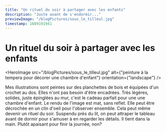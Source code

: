 ```yaml
---
title: "Un rituel du soir à partager avec les enfants"
description: "Juste avant de s'endormir..."
previewImage: "/blogPictures/sous_le_tilleul.jpg"
timestamp: 1689191941
---
```


# Un rituel du soir à partager avec les enfants

<HeroImage
  src="/blogPictures/sous_le_tilleul.jpg"
  alt={"peinture à la tempera pour décorer une chambre d'enfant"}
  orientation={"landscape"}
/>

Mes illustrations sont peintes sur des planchettes de bois et équipées d'un crochet au dos. Elles n'ont pas besoin d'être encadrées. Très légères, solides, juste épinglées au mur, c'est le cadeau parfait pour une une chambre d'enfant. Le rendu de l'image est mat, sans reflet. Elle peut être décrochée en un clin d'oeil pour l'observer ensemble. Cela peut même devenir un rituel du soir. Suspendu près du lit, on peut attraper le tableau avant de dormir pour s'amuser à en regarder les détails. Il tient dans la main. Plutôt apaisant pour finir la journée, non?
